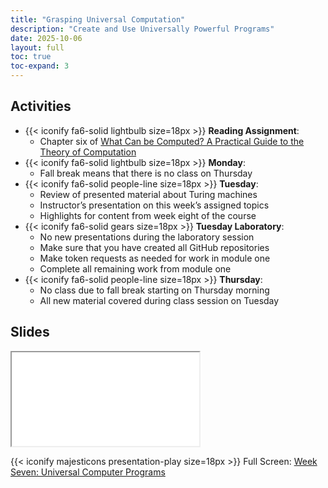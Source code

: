 ```yaml
---
title: "Grasping Universal Computation"
description: "Create and Use Universally Powerful Programs"
date: 2025-10-06
layout: full
toc: true
toc-expand: 3
---
```


## Activities

- {{< iconify fa6-solid lightbulb size=18px >}} **Reading Assignment**:
  - Chapter six of [What Can be Computed? A Practical Guide to the
  Theory of Computation](https://whatcanbecomputed.com/)
- {{< iconify fa6-solid lightbulb size=18px >}} **Monday**:
  - Fall break means that there is no class on Thursday
- {{< iconify fa6-solid people-line size=18px >}} **Tuesday**:
  - Review of presented material about Turing machines
  - Instructor's presentation on this week's assigned topics
  - Highlights for content from week eight of the course
- {{< iconify fa6-solid gears size=18px >}} **Tuesday Laboratory**:
  - No new presentations during the laboratory session
  - Make sure that you have created all GitHub repositories
  - Make token requests as needed for work in module one
  - Complete all remaining work from module one
- {{< iconify fa6-solid people-line size=18px >}} **Thursday**:
  - No class due to fall break starting on Thursday morning
  - All new material covered during class session on Tuesday

## Slides

```{=html}
<iframe class="slide-deck" src="../../slides/weekseven/"></iframe>
```

{{< iconify majesticons presentation-play size=18px >}} Full Screen: [Week
Seven: Universal Computer Programs](../../slides/weekseven/)
